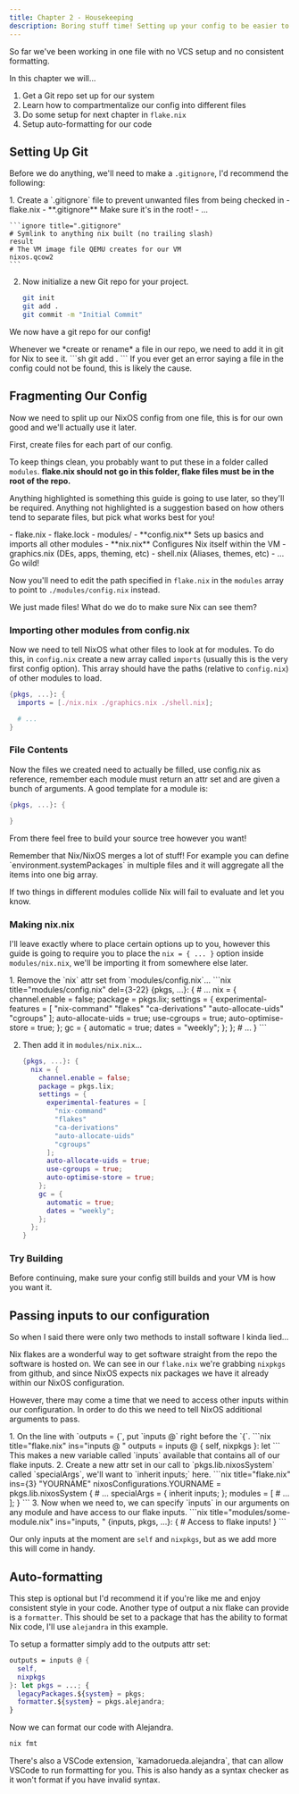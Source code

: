 ```yaml
---
title: Chapter 2 - Housekeeping
description: Boring stuff time! Setting up your config to be easier to edit and maintain later
---
```



So far we've been working in one file with no VCS setup and no consistent formatting.

In this chapter we will...

1. Get a Git repo set up for our system
2. Learn how to compartmentalize our config into different files
3. Do some setup for next chapter in `flake.nix`
4. Setup auto-formatting for our code

## Setting Up Git

Before we do anything, we'll need to make a `.gitignore`, I'd recommend the following:

<Steps>
1. Create a `.gitignore` file to prevent unwanted files from being checked in
    <FileTree>
    - flake.nix
    - **.gitignore** Make sure it's in the root!
    - ...
    </FileTree>

    ```ignore title=".gitignore"
    # Symlink to anything nix built (no trailing slash)
    result 
    # The VM image file QEMU creates for our VM
    nixos.qcow2
    ```
2. Now initialize a new Git repo for your project.
    ```sh
    git init
    git add .
    git commit -m "Initial Commit"
    ```
</Steps>

We now have a git repo for our config!

<Aside title="From Now On..." type="caution">
Whenever we *create or rename* a file in our repo, we need to add it in git for Nix to see it. 
```sh
git add .
```
If you ever get an error saying a file in the config could not be found, this is likely the cause.
</Aside>

## Fragmenting Our Config

Now we need to split up our NixOS config from one file, this is for our own good and we'll actually use it later.

First, create files for each part of our config.

To keep things clean, you probably want to put these in a folder called `modules`. **flake.nix should not go in this folder, flake files must be in the root of the repo.**

Anything highlighted is something this guide is going to use later, so they'll be required. Anything not highlighted is a suggestion based on how others tend to separate files, but pick what works best for you!

<FileTree>
- flake.nix
- flake.lock
- modules/
  - **config.nix** Sets up basics and imports all other modules
  - **nix.nix** Configures Nix itself within the VM
  - graphics.nix (DEs, apps, theming, etc)
  - shell.nix (Aliases, themes, etc)
  - ... Go wild!
</FileTree>

Now you'll need to edit the path specified in `flake.nix` in the `modules` array to point to `./modules/config.nix` instead.

<Aside type="tip" title="Pop Quiz!">We just made files! What do we do to make sure Nix can see them?</Aside>

### Importing other modules from config.nix

Now we need to tell NixOS what other files to look at for modules.
To do this, in `config.nix` create a new array called `imports` (usually this is the very first config option).
This array should have the paths (relative to `config.nix`) of other modules to load.

```nix title="modules/config.nix" ins={2}
{pkgs, ...}: {
  imports = [./nix.nix ./graphics.nix ./shell.nix];

  # ...
}
```

### File Contents

Now the files we created need to actually be filled, use config.nix as reference, remember each module must return
an attr set and are given a bunch of arguments. A good template for a module is:

```nix title="modules/some-module.nix"
{pkgs, ...}: {

}
```

From there feel free to build your source tree however you want!

<Aside type="tip">
Remember that Nix/NixOS merges a lot of stuff! For example you can define `environment.systemPackages` in multiple files and it will aggregate all the items into one big array.

If two things in different modules collide Nix will fail to evaluate and let you know.
</Aside>

### Making nix.nix

I'll leave exactly where to place certain options up to you, however this guide is going to require you to place
the `nix = { ... }` option inside `modules/nix.nix`, we'll be importing it from somewhere else later.

<Steps>
1. Remove the `nix` attr set from `modules/config.nix`...
    ```nix title="modules/config.nix" del={3-22}
    {pkgs, ...}: {
      # ...
      nix = {
        channel.enable = false;
        package = pkgs.lix;
        settings = {
          experimental-features = [
            "nix-command"
            "flakes"
            "ca-derivations"
            "auto-allocate-uids"
            "cgroups"
          ];
          auto-allocate-uids = true;
          use-cgroups = true;
          auto-optimise-store = true;
        };
        gc = {
          automatic = true;
          dates = "weekly";
        };
      };
      # ...
    }
    ```

2. Then add it in `modules/nix.nix`...
    ```nix title="modules/nix.nix" ins={2-21}
    {pkgs, ...}: {
      nix = {
        channel.enable = false;
        package = pkgs.lix;
        settings = {
          experimental-features = [
            "nix-command"
            "flakes"
            "ca-derivations"
            "auto-allocate-uids"
            "cgroups"
          ];
          auto-allocate-uids = true;
          use-cgroups = true;
          auto-optimise-store = true;
        };
        gc = {
          automatic = true;
          dates = "weekly";
        };
      };
    }
    ```
</Steps>

### Try Building

Before continuing, make sure your config still builds and your VM is how you want it.

## Passing inputs to our configuration

So when I said there were only two methods to install software I kinda lied...

Nix flakes are a wonderful way to get software straight from the repo the software is hosted on. We can
see in our `flake.nix` we're grabbing `nixpkgs` from github, and since NixOS expects nix packages we have it already
within our NixOS configuration.

However, there may come a time that we need to access other inputs within our configuration. In order to do this we need to tell NixOS additional arguments to pass.

<Steps>
1. On the line with `outputs = {`, put `inputs @` right before the `{`.
    ```nix title="flake.nix" ins="inputs @ "
    outputs = inputs @ {
        self,
        nixpkgs
    }: let
    ```
    This makes a new variable called `inputs` available that contains all of our flake inputs.
2. Create a new attr set in our call to `pkgs.lib.nixosSystem` called `specialArgs`, we'll want to `inherit inputs;` here.
    ```nix title="flake.nix" ins={3} "YOURNAME"
    nixosConfigurations.YOURNAME = pkgs.lib.nixosSystem {
      # ...
      specialArgs = { inherit inputs; };
      modules = [
        # ...
      ];
    }
    ```
3. Now when we need to, we can specify `inputs` in our arguments on any module and have access to our flake inputs.
    ```nix title="modules/some-module.nix" ins="inputs, "
    {inputs, pkgs, ...}: {
      # Access to flake inputs!
    }
    ```
</Steps>

Our only inputs at the moment are `self` and `nixpkgs`, but as we add more this will come in handy.

## Auto-formatting

This step is optional but I'd recommend it if you're like me and enjoy consistent style in your code.
Another type of output a nix flake can provide is a `formatter`. This should be set to a package that has the ability to
format Nix code, I'll use `alejandra` in this example.

To setup a formatter simply add to the outputs attr set:

```nix title="flake.nix" ins={6}
outputs = inputs @ {
  self,
  nixpkgs
}: let pkgs = ...; {
  legacyPackages.${system} = pkgs;
  formatter.${system} = pkgs.alejandra;
}
```

Now we can format our code with Alejandra.

```sh
nix fmt
```

<Aside type="tip">
There's also a VSCode extension, `kamadorueda.alejandra`, that can allow VSCode to run formatting for you. This is also handy as a syntax checker as it won't format if you have invalid syntax.
</Aside>
